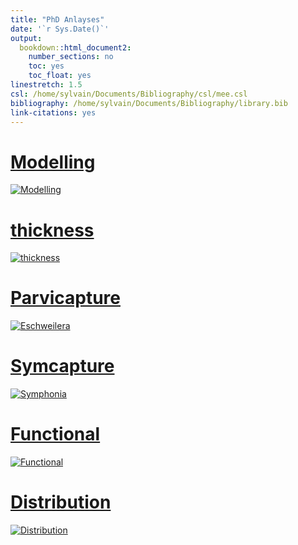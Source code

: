 ```yaml
---
title: "PhD Anlayses"
date: '`r Sys.Date()`'
output:
  bookdown::html_document2:
    number_sections: no
    toc: yes
    toc_float: yes
linestretch: 1.5
csl: /home/sylvain/Documents/Bibliography/csl/mee.csl
bibliography: /home/sylvain/Documents/Bibliography/library.bib
link-citations: yes
---
```


# [Modelling](modelling/index.html)

[![Modelling](image/modelling.gif)](modelling/index.html)

# [thickness](thickness/index.html)

[![thickness](image/thickness.jpg)](thickness/index.html)

# [Parvicapture](parvicapture/index.html)

[![Eschweilera](image/eschweilera.jpg)](parvicapture/index.html)

# [Symcapture](symcapture/index.html)

[![Symphonia](image/symphonia.jpg)](symcapture/index.html)

# [Functional](functional/index.html)

[![Functional](image/functional.jpg)](functional/index.html)

# [Distribution](distribution/index.html)

[![Distribution](image/distribution.jpg)](distribution/index.html)

